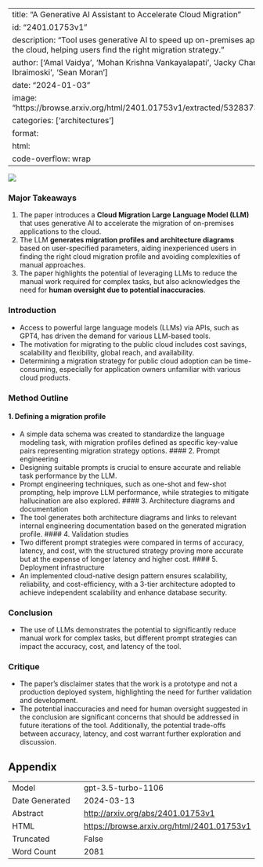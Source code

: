
---
title: "A Generative AI Assistant to Accelerate Cloud Migration"
id: "2401.01753v1"
description: "Tool uses generative AI to speed up on-premises app migration to the cloud, helping users find the right migration strategy."
author: ['Amal Vaidya', 'Mohan Krishna Vankayalapati', 'Jacky Chan', 'Senad Ibraimoski', 'Sean Moran']
date: "2024-01-03"
image: "https://browse.arxiv.org/html/2401.01753v1/extracted/5328373/output3.png"
categories: ['architectures']
format:
  html:
    code-overflow: wrap
---

![](https://browse.arxiv.org/html/2401.01753v1/extracted/5328373/output3.png)

### Major Takeaways
1. The paper introduces a **Cloud Migration Large Language Model (LLM)** that uses generative AI to accelerate the migration of on-premises applications to the cloud.
2. The LLM **generates migration profiles and architecture diagrams** based on user-specified parameters, aiding inexperienced users in finding the right cloud migration profile and avoiding complexities of manual approaches.
3. The paper highlights the potential of leveraging LLMs to reduce the manual work required for complex tasks, but also acknowledges the need for **human oversight due to potential inaccuracies**.

### Introduction
- Access to powerful large language models (LLMs) via APIs, such as GPT4, has driven the demand for various LLM-based tools.
- The motivation for migrating to the public cloud includes cost savings, scalability and flexibility, global reach, and availability.
- Determining a migration strategy for public cloud adoption can be time-consuming, especially for application owners unfamiliar with various cloud products.

### Method Outline
#### 1. Defining a migration profile
- A simple data schema was created to standardize the language modeling task, with migration profiles defined as specific key-value pairs representing migration strategy options.
#### 2. Prompt engineering
- Designing suitable prompts is crucial to ensure accurate and reliable task performance by the LLM.
- Prompt engineering techniques, such as one-shot and few-shot prompting, help improve LLM performance, while strategies to mitigate hallucination are also explored.
#### 3. Architecture diagrams and documentation
- The tool generates both architecture diagrams and links to relevant internal engineering documentation based on the generated migration profile.
#### 4. Validation studies
- Two different prompt strategies were compared in terms of accuracy, latency, and cost, with the structured strategy proving more accurate but at the expense of longer latency and higher cost.
#### 5. Deployment infrastructure
- An implemented cloud-native design pattern ensures scalability, reliability, and cost-efficiency, with a 3-tier architecture adopted to achieve independent scalability and enhance database security.

### Conclusion
- The use of LLMs demonstrates the potential to significantly reduce manual work for complex tasks, but different prompt strategies can impact the accuracy, cost, and latency of the tool.

### Critique
- The paper's disclaimer states that the work is a prototype and not a production deployed system, highlighting the need for further validation and development. 
- The potential inaccuracies and need for human oversight suggested in the conclusion are significant concerns that should be addressed in future iterations of the tool. Additionally, the potential trade-offs between accuracy, latency, and cost warrant further exploration and discussion.

## Appendix

|          |          |
|----------|----------|
| Model     | gpt-3.5-turbo-1106       |
| Date Generated     | 2024-03-13       |
| Abstract | [http://arxiv.org/abs/2401.01753v1](http://arxiv.org/abs/2401.01753v1)        |
| HTML     | [https://browse.arxiv.org/html/2401.01753v1](https://browse.arxiv.org/html/2401.01753v1)       |
| Truncated       | False       |
| Word Count       | 2081       |